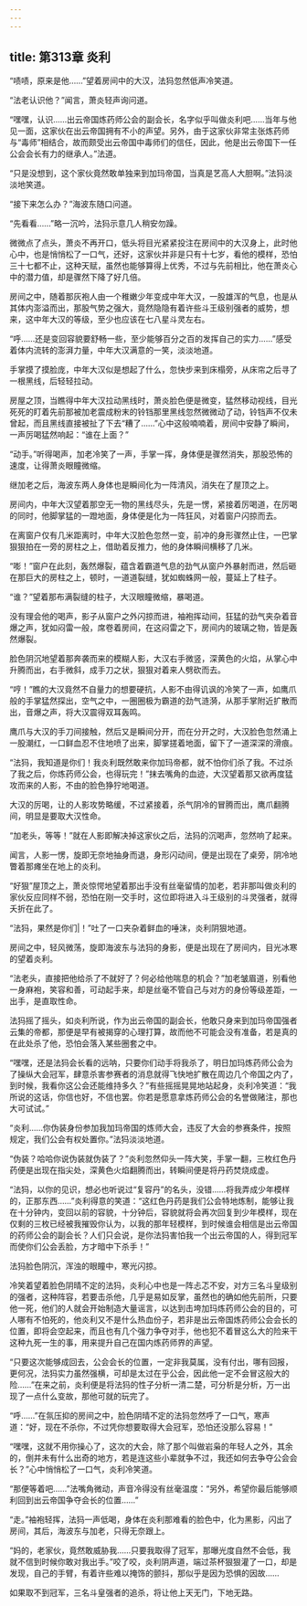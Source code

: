 ```yaml
---
---
---
```

title: 第313章 炎利
---



“啧啧，原来是他……”望着房间中的大汉，法犸忽然低声冷笑道。

“法老认识他？”闻言，萧炎轻声询问道。

“嘿嘿，认识……出云帝国炼药师公会的副会长，名字似乎叫做炎利吧……当年与他见一面，这家伙在出云帝国拥有不小的声望。另外，由于这家伙非常主张炼药师与“毒师”相结合，故而颇受出云帝国中毒师们的信任，因此，他是出云帝国下一任公会会长有力的继承人。”法道。

“只是没想到，这个家伙竟然敢单独来到加玛帝国，当真是艺高人大胆啊。”法犸淡淡地笑道。

“接下来怎么办？”海波东随口问道。

“先看看……”略一沉吟，法犸示意几人稍安勿躁。

微微点了点头，萧炎不再开口，低头将目光紧紧投注在房间中的大汉身上，此时他心中，也是悄悄松了一口气，还好，这家伙并非是只有十七岁，看他的模样，恐怕三十七都不止，这种天赋，虽然也能够算得上优秀，不过与先前相比，他在萧炎心中的潜力值，却是骤然下降了好几倍。

房间之中，随着那灰袍人由一个稚嫩少年变成中年大汉，一股雄浑的气息，也是从其体内澎溢而出，那股气势之强大，竟然隐隐有着许些斗王级别强者的威势，想来，这中年大汉的等级，至少也应该在七八星斗灵左右。

“呼……还是变回容貌要舒畅一些，至少能够百分之百的发挥自己的实力……”感受着体内流转的澎湃力量，中年大汉满意的一笑，淡淡地道。

手掌摸了摸脸庞，中年大汉似是想起了什么，忽快步来到床榻旁，从床帘之后寻了一根黑线，后轻轻拉动。

房屋之顶，当瞧得中年大汉拉动黑线时，萧炎脸色便是微变，猛然移动视线，目光死死的盯着先前那被加老震成粉末的铃铛那里黑线忽然微微动了动，铃铛声不仅未曾起，而且黑线直接被扯了下去“糟了……”心中这般喃喃着，房间中安静了瞬间，一声厉喝猛然响起：“谁在上面？”

“动手。”听得喝声，加老冷笑了一声，手掌一挥，身体便是骤然消失，那股恐怖的速度，让得萧炎眼瞳微缩。

继加老之后，海波东两人身体也是瞬间化为一阵清风，消失在了屋顶之上。

房间内，中年大汉望着那空无一物的黑线尽头，先是一愣，紧接着厉喝道，在厉喝的同时，他脚掌猛的一蹬地面，身体便是化为一阵狂风，对着窗户闪掠而去。

在离窗户仅有几米距离时，中年大汉脸色忽然一变，前冲的身形骤然止住，一巴掌狠狠拍在一旁的房柱之上，借助着反推力，他的身体瞬间横移了几米。

“嘭！”窗户在此刻，轰然爆裂，蕴含着霸道气息的劲气从窗户外暴射而进，然后砸在那巨大的房柱之上，顿时，一道道裂缝，犹如蜘蛛网一般，蔓延上了柱子。

“谁？”望着那布满裂缝的柱子，大汉眼瞳微缩，暴喝道。

没有理会他的喝声，影子从窗户之外闪掠而进，袖袍挥动间，狂猛的劲气夹杂着音爆之声，犹如闷雷一般，席卷着房间，在这闷雷之下，房间内的玻璃之物，皆是轰然爆裂。

脸色阴沉地望着那奔袭而来的模糊人影，大汉右手微竖，深黄色的火焰，从掌心中升腾而出，右手微斜，成手刀之状，狠狠对着来人劈砍而去。

“哼！”瞧的大汉竟然不自量力的想要硬抗，人影不由得讥讽的冷笑了一声，如鹰爪般的手掌猛然探出，空气之中，一圈圈极为霸道的劲气涟漪，从那手掌附近扩散而出，音爆之声，将大汉震得双耳轰鸣。

鹰爪与大汉的手刀间接触，然后又是瞬间分开，而在分开之时，大汉脸色忽然涌上一股潮红，一口鲜血忍不住地喷了出来，脚掌搓着地面，留下了一道深深的滑痕。

“法犸，我知道是你们！我炎利既然敢来你加玛帝都，就不怕你们杀了我。不过杀了我之后，你炼药师公会，也得玩完！”抹去嘴角的血迹，大汉望着那又欲再度猛攻而来的人影，不由的脸色狰狞地喝道。

大汉的厉喝，让的人影攻势略缓，不过紧接着，杀气阴冷的冒腾而出，鹰爪翻腾间，明显是要取大汉性命。

“加老头，等等！”就在人影即解决掉这家伙之后，法犸的沉喝声，忽然响了起来。

闻言，人影一愣，旋即无奈地抽身而退，身形闪动间，便是出现在了桌旁，阴冷地瞥着那瘫坐在地上的炎利。

“好狠”屋顶之上，萧炎惊愕地望着那出手没有丝毫留情的加老，若非那叫做炎利的家伙反应同样不弱，恐怕在刚一交手时，这位即将进入斗王级别的斗灵强者，就得夭折在此了。

“法犸，果然是你们|！”吐了一口夹杂着鲜血的唾沫，炎利阴狠地道。

房间之中，轻风微荡，旋即海波东与法犸的身影，便是出现在了房间内，目光冰寒的望着炎利。

“法老头，直接把他给杀了不就好了？何必给他喘息的机会？”加老皱眉道，别看他一身麻袍，笑容和善，可动起手来，却是丝毫不管自己与对方的身份等级差距，一出手，是直取性命。

法犸摇了摇头，如炎利所说，作为出云帝国的副会长，他敢只身来到加玛帝国强者云集的帝都，那便是早有被揭穿的心理打算，故而他不可能会没有准备，若是真的在此处杀了他，恐怕会落入某些圈套之中。

“嘿嘿，还是法犸会长看的远呐，只要你们动手将我杀了，明日加玛炼药师公会为了操纵大会冠军，肆意杀害参赛者的消息就得飞快地扩散在周边几个帝国之内了，到时候，我看你这公会还能维持多久？”有些摇摇晃晃地站起身，炎利冷笑道：“我所说的这话，你信也好，不信也罢。你若是愿意拿炼药师公会的名誉做赌注，那也大可试试。”

“炎利……你伪装身份参加我加玛帝国的炼师大会，违反了大会的参赛条件，按照规定，我们公会有权处置你。”法犸淡淡地道。

“伪装？哈哈你说伪装就伪装了？”炎利忽然仰头一阵大笑，手掌一翻，三枚红色丹药便是出现在指尖处，深黄色火焰翻腾而出，转瞬间便是将丹药焚烧成虚。

“法犸，以你的见识，想必也听说过“复容丹”的名头，没错……将我弄成少年模样的，正那东西……”炎利得意的笑道：“这红色丹药是我们公会特地炼制，能够让我在十分钟内，变回以前的容貌，十分钟后，容貌就将会再次回复到少年模样，现在仅剩的三枚已经被我摧毁你认为，以我的那年轻模样，到时候谁会相信是出云帝国的药师公会的副会长？人们只会说，是你法犸害怕我一个出云帝国的人，得到冠军而使你们公会丢脸，方才暗中下杀手！”

法犸脸色阴沉，浑浊的眼瞳中，寒光闪掠。

冷笑着望着脸色阴晴不定的法犸，炎利心中也是一阵忐忑不安，对方三名斗皇级别的强者，这种阵容，若要击杀他，几乎是易如反掌，虽然也的确如他先前所，只要他一死，他们的人就会开始制造大量谣言，以达到击垮加玛炼药师公会的目的，可人哪有不怕死的，他炎利又不是什么热血份子，若非是出云帝国炼药师公会会长的位置，即将会空起来，而且也有几个强力争夺对手，他也犯不着冒这么大的险来干这种九死一生的事，用来提升自己在国内炼药师界的声望。

“只要这次能够成回去，公会会长的位置，一定非我莫属，没有付出，哪有回报，更何况，法犸实力虽然强横，可却是太过在乎公会，因此他一定不会冒这般大的险……”在来之前，炎利便是将法犸的性子分析一清二楚，可分析是分析，万一出现了一点什么变故，那他可就的玩完了。

“呼……”在氛压抑的房间之中，脸色阴晴不定的法犸忽然呼了一口气，寒声道：“好，现在不杀你，不过凭你想要取得大会冠军，恐怕还没那么容易！”

“嘿嘿，这就不用你操心了，这次的大会，除了那个叫做岩枭的年轻人之外，其余的，倒并未有什么出奇的地方，若是连这些小辈就争不过，我还如何去争夺公会会长？”心中悄悄松了一口气，炎利冷笑道。

“那便等着吧……”法嘴角微动，声音冷得没有丝毫温度：“另外，希望你最后能够顺利回到出云帝国争夺会长的位置……”

“走。”袖袍轻挥，法犸一声低喝，身体在炎利那难看的脸色中，化为黑影，闪出了房间，其后，海波东与加老，只得无奈跟上。

“妈的，老家伙，竟然敢威胁我……只要我取得了冠军，那曝光度自然不会低，我就不信到时候你敢对我出手。”咬了咬，炎利阴声道，端过茶杯狠狠灌了一口，却是发现，自己的手臂，有着许些难以掩饰的颤抖，那似乎是因为恐惧的因故……

如果取不到冠军，三名斗皇强者的追杀，将让他上天无门，下地无路。